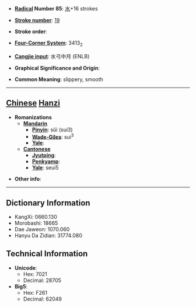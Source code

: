 * '''[[Wiktionary:Chinese radical index| Radical]] Number 85''': [[Wiktionary:Chinese radical index 水|水]]+16 strokes

* '''[[Wiktionary:Chinese total strokes index|Stroke number]]''': [[Wiktionary:Chinese total strokes index 19|19]]

* '''Stroke order''': 

* '''[[Wiktionary:Chinese four corner index|Four-Corner System]]''': 3413<sub>2</sub>

* '''[[Wiktionary:Chinese Cangjie index|Cangjie input]]''': 水弓中月 (ENLB)

* '''Graphical Significance and Origin''': 

* '''Common Meaning''': slippery, smooth

----

== [[Chinese]] [[Hanzi]] ==

* '''Romanizations'''
** '''[[Mandarin]]'''
*** '''[[Pinyin]]''': sǔi (sui3)
*** '''[[Wade-Giles]]''': sui<sup>3</sup>
*** '''[[Yale]]''': 
** '''[[Cantonese]]'''
*** '''[[Jyutping]]''':
*** '''[[Penkyamp]]''': 
*** '''[[Yale]]''': seui5

* '''Other info''': 

----

== Dictionary Information ==

* KangXi: 0660.130
* Morobashi: 18665
* Dae Jaweon: 1070.060
* Hanyu Da Zidian: 31774.080

== Technical Information ==

* '''Unicode''':
** Hex: 7021
** Decimal: 28705
* '''Big5''':
** Hex: F261
** Decimal: 62049